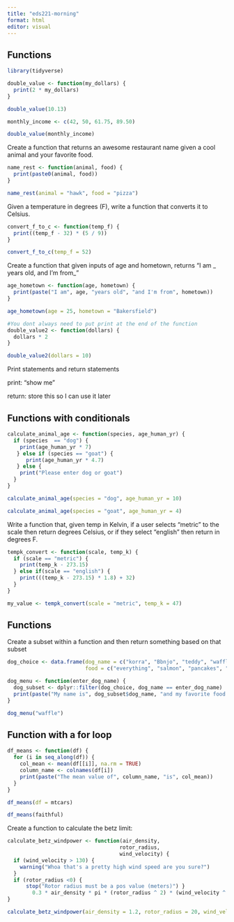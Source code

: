 ```yaml
---
title: "eds221-morning"
format: html
editor: visual
---
```


## Functions

```r
library(tidyverse)
```

```r
double_value <- function(my_dollars) {
  print(2 * my_dollars)
}

double_value(10.13)
```

```r
monthly_income <- c(42, 50, 61.75, 89.50)

double_value(monthly_income)
```

Create a function that returns an awesome restaurant name given a cool animal and your favorite food.

```r
name_rest <- function(animal, food) {
  print(paste0(animal, food))
}

name_rest(animal = "hawk", food = "pizza")
```

Given a temperature in degrees (F), write a function that converts it to Celsius.

```r

convert_f_to_c <- function(temp_f) {
  print((temp_f - 32) * (5 / 9))
}

convert_f_to_c(temp_f = 52)
```

Create a function that given inputs of age and hometown, returns "I am \_ years old, and I'm from\_"

```r
age_hometown <- function(age, hometown) {
  print(paste("I am", age, "years old", "and I'm from", hometown))
}

age_hometown(age = 25, hometown = "Bakersfield")
```

```r
#You dont always need to put print at the end of the function 
double_value2 <- function(dollars) {
  dollars * 2
}

double_value2(dollars = 10)
```

Print statements and return statements

print: "show me"

return: store this so I can use it later

## Functions with conditionals

```r
calculate_animal_age <- function(species, age_human_yr) {
  if (species  == "dog") {
    print(age_human_yr * 7)
   } else if (species == "goat") {
      print(age_human_yr * 4.7)
   } else {
    print("Please enter dog or goat")
  }
}
```

```r
calculate_animal_age(species = "dog", age_human_yr = 10)

calculate_animal_age(species = "goat", age_human_yr = 4)
```

Write a function that, given temp in Kelvin, if a user selects "metric" to the scale then return degrees Celsius, or if they select "english" then return in degrees F.

```r
tempk_convert <- function(scale, temp_k) {
  if (scale == "metric") {
    print(temp_k - 273.15)
  } else if(scale == "english") {
    print(((temp_k - 273.15) * 1.8) + 32)
  }
}

my_value <- tempk_convert(scale = "metric", temp_k = 47)
```

## Functions

Create a subset within a function and then return something based on that subset

```r
dog_choice <- data.frame(dog_name = c("korra", "Bbnjo", "teddy", "waffle", "tallie"),
                         food = c("everything", "salmon", "pancakes", "chicken", "enchiladas"))

```

```r
dog_menu <- function(enter_dog_name) {
  dog_subset <- dplyr::filter(dog_choice, dog_name == enter_dog_name)
  print(paste("My name is", dog_subset$dog_name, "and my favorite food is", dog_subset$food))
}
```

```r
dog_menu("waffle")
```

## Function with a for loop

```r
df_means <- function(df) {
  for (i in seq_along(df)) {
    col_mean <- mean(df[[i]], na.rm = TRUE)
    column_name <- colnames(df[i])
    print(paste("The mean value of", column_name, "is", col_mean))
  }
}
```

```r
df_means(df = mtcars)
```

```r
df_means(faithful)
```

Create a function to calculate the betz limit:

```r
calculate_betz_windpower <- function(air_density,
                                    rotor_radius,
                                    wind_velocity) {
  if (wind_velocity > 130) {
    warning("Whoa that's a pretty high wind speed are you sure?")
  }
  if (rotor_radius <0) {
      stop("Rotor radius must be a pos value (meters)") }
        0.3 * air_density * pi * (rotor_radius ^ 2) * (wind_velocity ^ 3)
}
```

```r
calculate_betz_windpower(air_density = 1.2, rotor_radius = 20, wind_velocity = 1020)
```
